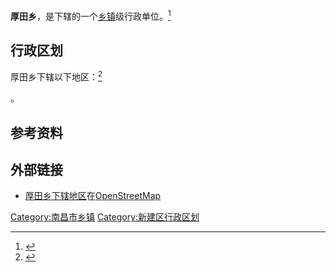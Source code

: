 '''厚田乡'''，是{{PRC admin/fullname|36/01/13/200/000|3}}下辖的一个[[乡镇|乡镇]]级行政单位。<ref>{{PRC admin/ref sgc|{{PRC admin/parent|36/01/22/202/000}}}}</ref>

== 行政区划 ==

厚田乡下辖以下地区：<ref>{{PRC admin/ref sgc|36/01/22/202/000}}</ref>

{{PRC admin/children|36/01/22/202/000}}。

== 参考资料 ==

{{reflist}}

== 外部链接 ==
*[http://www.openstreetmap.org/browse/relation/3793469 厚田乡下辖地区]在[[OpenStreetMap|OpenStreetMap]]

{{江西省南昌市新建县行政区划}}
{{江西行政区划小作品}}

[[Category:南昌市乡镇|Category:南昌市乡镇]]
[[Category:新建区行政区划|Category:新建区行政区划]]